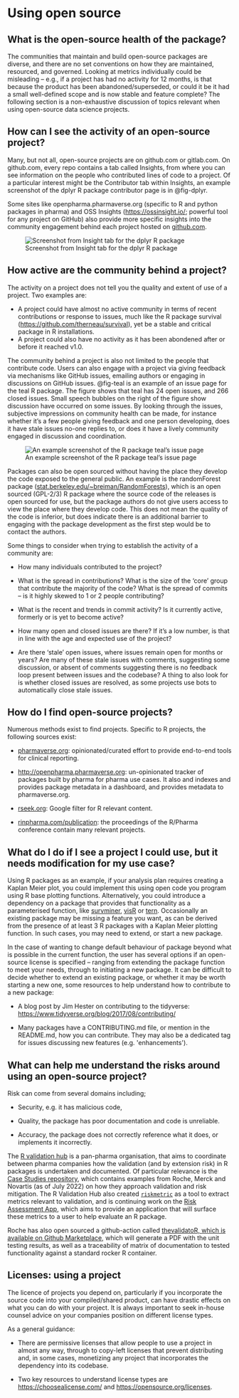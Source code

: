 # Using open source

## What is the open-source health of the package? 

The communities that maintain and build open-source packages are diverse, and there are no set conventions on how they are maintained, resourced, and governed. Looking at metrics individually could be misleading -- e.g., if a project has had no activity for 12 months, is that because the product has been abandoned/superseded, or could it be it had a small well-defined scope and is now stable and feature complete? The following section is a non-exhaustive discussion of topics relevant when using open-source data science projects. 

## How can I see the activity of an open-source project? 

Many, but not all, open-source projects are on github.com or gitlab.com. On github.com, every repo contains a tab called Insights, from where you can see information on the people who contributed lines of code to a project. Of a particular interest might be the Contributor tab within Insights, an example screenshot of the dplyr R package contributor page is in @fig-dplyr.  

Some sites like openpharma.pharmaverse.org (specific to R and python packages in pharma) and OSS Insights (<https://ossinsight.io/>; powerful tool for any project on GitHub) also provide more specific insights into the community engagement behind each project hosted on [github.com](https://github.com/). 

![Screenshot from Insight tab for the dplyr R package](assets/ghdplyr.png){#fig-dplyr}

## How active are the community behind a project? 

The activity on a project does not tell you the quality and extent of use of a project. Two examples are:

- A project could have almost no active community in terms of recent contributions or response to issues, much like the R package survival (<https://github.com/therneau/survival>), yet be a stable and critical package in R installations. 
- A project could also have no activity as it has been abondened after or before it reached v1.0.

The community behind a project is also not limited to the people that contribute code. Users can also engage with a project via giving feedback via mechanisms like GitHub issues, emailing authors or engaging in discussions on GitHub issues. @fig-teal is an example of an issue page for the teal R package. The figure shows that teal has 24 open issues, and 266 closed issues. Small speech bubbles on the right of the figure show discussion have occurred on some issues. By looking through the issues, subjective impressions on community health can be made, for instance whether it's a few people giving feedback and one person developing, does it have stale issues no-one replies to, or does it have a lively community engaged in discussion and coordination.

![An example screenshot of the R package teal's issue page](assets/teal.png){#fig-teal}

Packages can also be open sourced without having the place they develop the code exposed to the general public. An example is the randomForest package ([stat.berkeley.edu/\~breiman/RandomForests](https://www.stat.berkeley.edu/~breiman/RandomForests/)), which is an open sourced (GPL-2/3) R package where the source code of the releases is open sourced for use, but the package authors do not give users access to view the place where they develop code. This does not mean the quality of the code is inferior, but does indicate there is an additional barrier to engaging with the package development as the first step would be to contact the authors.  

Some things to consider when trying to establish the activity of a community are: 

-   How many individuals contributed to the project? 

-   What is the spread in contributions? What is the size of the 'core' group that contribute the majority of the code? What is the spread of commits -- is it highly skewed to 1 or 2 people contributing? 

-   What is the recent and trends in commit activity? Is it currently active, formerly or is yet to become active? 

-   How many open and closed issues are there? If it's a low number, is that in line with the age and expected use of the project? 

-   Are there 'stale' open issues, where issues remain open for months or years? Are many of these stale issues with comments, suggesting some discussion, or absent of comments suggesting there is no feedback loop present between issues and the codebase? A thing to also look for is whether closed issues are resolved, as some projects use bots to automatically close stale issues. 

## How do I find open-source projects? 

Numerous methods exist to find projects. Specific to R projects, the following sources exist: 

-   [pharmaverse.org](http://pharmaverse.org): opinionated/curated effort to provide end-to-end tools for clinical reporting. 

-   <http://openpharma.pharmaverse.org>: un-opinionated tracker of packages built by pharma for pharma use cases. It also and indexes and provides package metadata in a dashboard, and provides metadata to pharmaverse.org. 

-   [rseek.org](http://rseek.org): Google filter for R relevant content. 

-   [rinpharma.com/publication](http://rinpharma.com/publication): the proceedings of the R/Pharma conference contain many relevant projects. 

## What do I do if I see a project I could use, but it needs modification for my use case? 

Using R packages as an example, if your analysis plan requires creating a Kaplan Meier plot, you could implement this using open code you program using R base plotting functions. Alternatively, you could introduce a dependency on a package that provides that functionality as a parameterised function, like [survminer](https://github.com/kassambara/survminer/), [visR](https://github.com/openpharma/visR/) or [tern](https://github.com/insightsengineering/tern/). Occasionally an existing package may be missing a feature you want, as can be derived from the presence of at least 3 R packages with a Kaplan Meier plotting function. In such cases, you may need to extend, or start a new package.   

In the case of wanting to change default behaviour of package beyond what is possible in the current function, the user has several options if an open-source license is specified -- ranging from extending the package function to meet your needs, through to initiating a new package. It can be difficult to decide whether to extend an existing package, or whether it may be worth starting a new one, some resources to help understand how to contribute to a new package: 

-   A blog post by Jim Hester on contributing to the tidyverse: <https://www.tidyverse.org/blog/2017/08/contributing/> 

-   Many packages have a CONTRIBUTING.md file, or mention in the README.md, how you can contribute. They may also be a dedicated tag for issues discussing new features (e.g. \'enhancements\'). 

## What can help me understand the risks around using an open-source project? 

Risk can come from several domains including;  

-   Security, e.g. it has malicious code, 

-   Quality, the package has poor documentation and code is unreliable. 

-   Accuracy, the package does not correctly reference what it does, or implements it incorrectly.  

The [R validation hub](https://pharmar.org) is a pan-pharma organisation, that aims to coordinate between pharma companies how the validation (and by extension risk) in R packages is undertaken and documented. Of particular relevance is the [Case Studies repository](https://github.com/pharmaR/case_studies), which contains examples from Roche, Merck and Novartis (as of July 2022) on how they approach validation and risk mitigation. The R Validation Hub also created [`riskmetric`](https://www.pharmar.org/risk/) as a tool to extract metrics relevant to validation, and is continuing work on the [Risk Assessment App](https://github.com/pharmaR/risk_assessment), which aims to provide an application that will surface these metrics to a user to help evaluate an R package. 

Roche has also open sourced a github-action called [thevalidatoR, which is available on Github Marketplace](https://github.com/marketplace/actions/r-package-validation-report), which will generate a PDF with the unit testing results, as well as a traceability of matrix of documentation to tested functionality against a standard rocker R container.

## Licenses: using a project 

The licence of projects you depend on, particularly if you incorporate the source code into your compiled/shared product, can have drastic effects on what you can do with your project. It is always important to seek in-house counsel advice on your companies position on different license types.  

As a general guidance: 

-   There are permissive licenses that allow people to use a project in almost any way, through to copy-left licenses that prevent distributing and, in some cases, monetizing any project that incorporates the dependency into its codebase.  

```{=html}
<!-- -->
```
-   Two key resources to understand license types are <https://choosealicense.com/> and <https://opensource.org/licenses>.  
